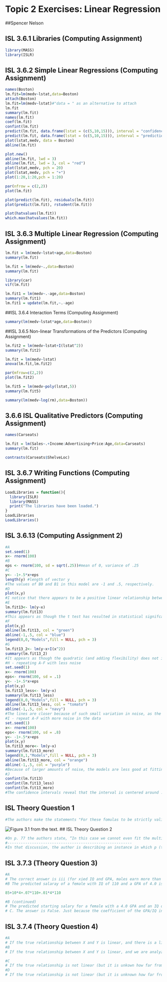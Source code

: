 # Topic 2 Exercises: Linear Regression

##Spencer Nelson

## ISL 3.6.1 Libraries (Computing Assignment)
```r
library(MASS)
library(ISLR)
```
## ISL 3.6.2 Simple Linear Regressions (Computing Assignment)
```r
names(Boston)
lm.fit=lm(medv~lstat,data=Boston)
attach(Boston)
lm.fit=lm(medv~lstat)#"data = " as an alternative to attach
lm.fit
summary(lm.fit)
names(lm.fit)
coef(lm.fit)
confint(lm.fit)
predict(lm.fit, data.frame(lstat = (c(5,10,15))), interval = "confidence")
predict(lm.fit, data.frame(lstat = (c(5,10,15))), interval = "prediction")
plot(lstat,medv, data = Boston)
abline(lm.fit)
```
```r
plot.new()
abline(lm.fit, lwd = 3)
abline(lm.fit, lwd = 3, col = "red")
plot(lstat,medv, pch = 20)
plot(lstat,medv, pch = "+")
plot(1:20,1:20,pch = 1:20)
```

```r
par(nfrow = c(2,2))
plot(lm.fit)
```
```r
plot(predict(lm.fit), residuals(lm.fit))
plot(predict(lm.fit), rstudent(lm.fit))
```
```r
plot(hatvalues(lm.fit))
which.max(hatvalues(lm.fit))
```
## ISL 3.6.3 Multiple Linear Regression (Computing Assignment)
```r
lm.fit = lm(medv~lstat+age,data=Boston)
summary(lm.fit)
```
```r
lm.fit = lm(medv~.,data=Boston)
summary(lm.fit)
```
```r
library(car)
vif(lm.fit)
```

```r
lm.fit1 = lm(medv~.-age,data=Boston)
summary(lm.fit1)
lm.fit1 = update(lm.fit,~.-age)
```



##ISL 3.6.4 Interaction Terms (Computing Assignment)

```r
summary(lm(medv~lstat*age,data=Boston))
```
##ISL 3.6.5 Non-linear Transformations of the Predictors (Computing Assignment)
```r
lm.fit2 = lm(medv~lstat+I(lstat^2))
summary(lm.fit2)
```
```r
lm.fit = lm(medv~lstat)
anova(lm.fit,lm.fit2)
```
```r
par(mfrow=c(2,2))
plot(lm.fit2)
```
```r
lm.fit5 = lm(medv~poly(lstat,5))
summary(lm.fit5)
```
```r
summary(lm(medv~log(rm),data=Boston))
```
## 3.6.6 ISL Qualitative Predictors (Computing Assignment)
```r
names(Carseats)
```

```r
lm.fit = lm(Sales~.+Income:Advertising+Price:Age,data=Carseats)
summary(lm.fit)
```
```r
contrasts(Carseats$ShelveLoc)
```
## ISL 3.6.7 Writing Functions (Computing Assignment)
```r
LoadLibraries = function(){
  library(ISLR)
  library(MASS)
  print("The libraries have been loaded.")
}
LoadLibraries
LoadLibraries()
```

## ISL 3.6.13 (Computing Assignment 2)
```r
#A
set.seed(1)
x<- rnorm(100)
#B
eps <- rnorm(100, sd = sqrt(.25))#mean of 0, variance of .25
#C
y<- -1+.5*x+eps
length(y) #length of vector y
#The values of B0 and B1 in this model are -1 and .5, respectively.
#D
plot(x,y)
#I notice that there appears to be a positive linear relationship between x and y.
#E
lm.fit13<- lm(y~x)
summary(lm.fit13)
#This appears as though the t test has resulted in statistical signifcance, with a very low p value. This means that we would reject the null hypothesis.
#F
plot(x,y)
abline(lm.fit13, col = "green")
abline(-1,.5, col = "blue")
legend(0,0,"Models",fill = NULL, pch = 3)
#G
lm.fit13_2<- lm(y~x+I(x^2))
summary(lm.fit13_2)
#It appears as though the quadratic (and adding flexibility) does not improve the model fit becasue the testing yields a fairly high p-value for x^@, indicating that that variable does not carry statistical significance and only complicates the model without providing a better prediction. 
#H - repeating A-F with less noise
set.seed(1)
x<- rnorm(100)
eps<- rnorm(100, sd = .1)
y<- -1+.5*x+eps
plot(x,y)
lm.fit13_less<- lm(y~x)
summary(lm.fit13_less)
legend(0,0,"Models",fill = NULL, pch = 3)
abline(lm.fit13_less, col = "tomato")
abline(-1,.5, col = "navy")
#The lines are closer because of such small variation in noise, as the models even better fit the data (because the sd is smaller)
#I - repeat A-F with more noise in the data
set.seed(1)
x<- rnorm(100)
eps<- rnorm(100, sd = .8)
y<- -1+.5*x+eps
plot(x,y)
lm.fit13_more<- lm(y~x)
summary(lm.fit13_more)
legend(0,1,"Models",fill = NULL, pch = 3)
abline(lm.fit13_more, col = "orange")
abline(-1,.5, col = "purple")
#Because of larger amounts of noise, the models are less good at fitting the data and the lines are further apart(because the sd and variance are larger).
#J
confint(lm.fit13)
confint(lm.fit13_less)
confint(lm.fit13_more)
#The confidence intervals reveal that the interval is centered around .5, which makes sense given our distribution between 0 and 1. It is also notable that in the model with greater variance, the interval is larger, while in the model with less variance the interval is smaller. Presumably, if we kept reducing the variance, we would find have high confidence that that the true mean of our data would be around 0.5. 
```


## ISL Theory Question 1
```r
#The authors make the statements "For these fomulas to be strictly valid, we need to assume that the errors for each observation are uncorrleated with the common variance." They then note, that "this is clearly not true in Figure 3.1, but the formula still turns out to be a good approximation." Figure 3.1 (which I've attached below) is a scatter plot of advertising data with the documented least squares fit for regression of variable sales onto TV. The grey lines from the points to the line of best fit (a simple linear regression) represent the error. While the regression line ends up being "a good approximation", the authors are certainly correct in saying that the the assumption is untrue for the figure, as it is quite evident that there is a drastic increase in errors from the regression line and that they are at least somewhat correlated with the common variance, as the the variable TV (x variable) increases, and the y outputs are less predictable (in reality) and a less good fit for the model. 
```
![Figure 3.1 from the text.](/home/local/MAC/snelso11/Math-253-Assignment/Topic-2.png)
## ISL Theory Question 2
```r
#On p. 77 the authors state, “In this case we cannot even fit the multiple regression models using least squares …."
#--------------------------------------------------------
#In that discussion, the author is describing an instance in which p (the number of predictors) is greater than n (the number of cases). The author is correct in making the claim that twe cannot fit the multiple regression models using least squares because there are more variables to estimate than there observations to estimate them from. A better way to do this would be to use forward selection, where one adds variables to the model individually. 
```

## ISL 3.7.3 (Theory Question 3)
```r
#A 
# The correct answer is iii (for xied IQ and GPA, males earn more than females, provided a high enough GPA). We know this because the information provided allows us to deduce the least squares line, which would be: 50+20GPA+.07IQ+35Gender+(.01GPA*IQ)-(10GPA*Gender). With this, we can then plug in our values for gender (0 for males, and 1 for females), to deduce two different lines. These would be reduced to 50+20GPA+.07IQ+01GPA*IQ and 85+10GPA+.07IQ+.01GPA*IQ, for males and females respectively. This means then that the starting salary is higher for males as long as their GPA is above a 3.5, because the GPA increase is weighted so much more heavily for men (at 20*GPA versus 10*GPA for women). So, with 50+20GPA and 85+10GPA being the two different terms holding GPA and IQ constant, it is clear that 20GPA =35*10GPA, so that reduces to when male GPA is at 3.5 or higher, the model predicts they will make more than females, however, if it is lower, females will make more.
#B The predicted salaray of a female with IQ of 110 and a GPA of 4.0 is $137,100. We can determine this by using the information given and creating our regression line, for women (which I've done in the last question). This line is 85+10*GPA+.07*IQ+.01*GPA*IQ. Filling in this observation for the model would result in the following: 85+10*4+.07*110+.01*4*110. Let's calculate this:
```
```r
85+10*4+.07*110+.01*4*110
```
```r
#B (continued)
# The predicted starting salary for a female with a 4.0 GPA and an IQ of 110 is $137,100.
# C. The answer is False. Just because the coefficient of the GPA/IQ interaction term is small, does not mean that there is little of an effect, it is just a modeling of the relationship between the two variables, not how significant it is. To determine this, we would have to run a hypothesis test (such as an F test or t test) and then examine the P-value to determine statistical significance. 
```

## ISL 3.7.4 (Theory Question 4)
```r
#A
# If the true relationship between X and Y is linear, and there is a linear regression model and a cubic regression model, we could expect that the training RSS would be lower in the linear model. Because we are given the information that the true relationship is linear, it is likely that a linear regression would best fit the model, and thefore have a lower RSS than a cubic regression.
#B
# If the true relationship between X and Y is linear, and we are analyzing testing (rather than training data), for regression models, we can estimate (although it is difficult without knowing the test data) that there is an overfitting in modeling with a cubic regression, because the true relationship is linear. 

#C
# If the true relationship is not linear (but it is unkown how far from), we can estimate that a cubic regression model will yield a lower RSS for training data. It would follow the training observations more closely, to increase flexibility in the model and this would reduce RSS, to an extent  (since we know it is not linear).
#D
# If the true relationship is not linear (but it is unknown how far from), we would have a very difficult time estimating whether a linear or cubic regression model will yield a lower RSS for the testing data. This is because we don't know if the test data fits a linear or cubic model better. If it fits linear better, it is like that linear models will conclude a lower RSS, and the opposite is true for if the test data is cubic. This dichotomy exists beecause of the tradeoff that happens with flexibility (and inflexibility) of models where one either sacrifices variance or bias in their model, and with this information we are unable to fully conclude which is better, and inflexibile (linear) or flexible (cubic) model.
```

